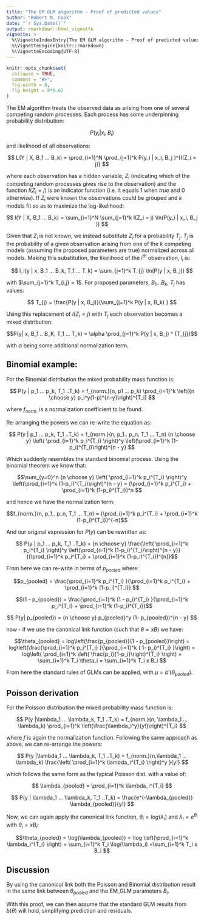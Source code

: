 ```yaml
---
title: "The EM GLM algorithm - Proof of predicted values"
author: "Robert M. Cook"
date: "`r Sys.Date()`"
output: rmarkdown::html_vignette
vignette: >
  %\VignetteIndexEntry{The EM GLM algorithm - Proof of predicted values}
  %\VignetteEngine{knitr::rmarkdown}
  %\VignetteEncoding{UTF-8}
---
```


```r
knitr::opts_chunk$set(
  collapse = TRUE,
  comment = "#>",
  fig.width = 8,
  fig.height = 8*0.62
)
```

The EM algorithm treats the observed data as arising  from one of several competing random processes.  Each process has some underpinning probability distribution:

$$P(y_i | x_i, B_i)$$


and likelihood of  all observations:

$$ L(Y | X, B_1 ... B_k) = \prod_{i=1}^N \prod_{j=1}^k P(y_i | x_i, B_j )^{I(Z_i = j)}  $$

where each observation  has a hidden variable, $Z_i$ (indicating which of the competing random processes gives rise to the observation) and the function $I(Z_i = j)$ is an indicator function (i.e. it equals 1 when *true* and 0 otherwise). If $Z_i$ were known the observations could be grouped and $k$ models fit so as to maximize the log-likelihood:

$$ l(Y | X, B_1 ... B_k) = \sum_{i=1}^N \sum_{j=1}^k I(Z_i = j)  \ln(P(y_i | x_i, B_j ))  $$

Given that $Z_i$ is not known, we instead substitute $Z_i$ for a probability $T_{j}$. $T_{j}$ is the probability of a given observation arising from one of the $k$ competing models (assuming the proposed parameters are true) normalized across all models.    Making this substitution, the likelihood of the $i^{th}$ observation, $l_i$ is:

$$ l_i(y | x, B_1 ... B_k, T_1 ... T_k) =  \sum_{j=1}^k T_{j}  \ln(P(y | x, B_j)) $$

with $\sum_{j=1}^k T_{i,j} = 1$.   For proposed parameters, $B_1 ... B_k$, $T_j$ has values:

$$ T_{j} = \frac{P(y | x, B_j)}{\sum_{j=1}^k P(y | x, B_k) } $$

Using this replacement of $I(Z_i = j)$ with  $T_{j}$ each observation becomes a mixed distribution:

$$P(y| x, B_1 .. B_K, T_1 ... T_k) = \alpha \prod_{j=1}^k P(y | x, B_j) ^ {T_{j}}$$

with $\alpha$ being some additional normalization term.

## Binomial example:

For the Binomial distribution the mixed probability mass function is:

$$ P(y | p_1 ... p_k, T_1 ..T_k) = f_{norm.}(n, p1 ... p_k) \prod_{i=1}^k \left({n \choose y} p_i^y(1-p)^{n-y}\right)^{T_i} $$

where $f_{norm.}$ is a normalization coefficient to be found.

Re-arranging the powers we can re-write the equation as:

$$ P(y | p_1 ... p_k, T_1 ..T_k) = f_{norm.}(n, p_1.. p_n, T_1 ... T_n) {n \choose y}  \left( \prod_{i=1}^k p_i^{T_i} \right)^y \left(\prod_{i=1}^k (1-p_i)^{T_i}\right)^{n - y} $$

Which suddenly resembles the standard binomial process.  Using the binomial theorem we know that:

$$\sum_{y=0}^n {n \choose y}  \left( \prod_{i=1}^k p_i^{T_i} \right)^y \left(\prod_{i=1}^k (1-p_i)^{T_i}\right)^{n - y} = (\prod_{i=1}^k p_i^{T_i} + \prod_{i=1}^k (1-p_i)^{T_i})^n  $$

and hence we have the  normalization term:

$$f_{norm.}(n, p_1.. p_n, T_1 ... T_n) = (\prod_{i=1}^k p_i^{T_i} + \prod_{i=1}^k (1-p_i)^{T_i})^{-n}$$

And our original expression for $P(y)$ can be rewritten as:

$$ P(y | p_1 ... p_k, T_1 ..T_k) = {n \choose y}   \frac{\left( \prod_{i=1}^k p_i^{T_i} \right)^y \left(\prod_{i=1}^k (1-p_i)^{T_i}\right)^{n - y}}{(\prod_{i=1}^k p_i^{T_i} + \prod_{i=1}^k (1-p_i)^{T_i})^{n}}$$

From here we can re-write in terms of $p_{pooled}$ where:

$$p_{pooled} = \frac{\prod_{i=1}^k p_i^{T_i} }{\prod_{i=1}^k p_i^{T_i} + \prod_{i=1}^k (1-p_i)^{T_i}}  $$ 

$$(1 - p_{pooled}) = \frac{\prod_{i=1}^k (1 - p_i)^{T_i} }{\prod_{i=1}^k p_i^{T_i} + \prod_{i=1}^k (1-p_i)^{T_i}}$$ 

$$ P(y| p_{pooled}) = {n \choose y} p_{pooled}^y (1- p_{pooled})^{n - y} $$

now - if we use the canonical link function (such that $\theta = xB$)  we have:

$$\theta_{pooled} = log\left(\frac{p_{pooled}}{1 - p_{pooled}}\right) = log\left(\frac{\prod_{i=1}^k p_i^{T_i} }{\prod_{i=1}^k ( 1- p_i)^{T_i} }\right) = log\left( \prod_{i=1}^k \left( \frac{p_i}{1-p_i}\right)^{T_i} \right) = \sum_{i=1}^k T_i \theta_i = \sum_{i=1}^k T_i x B_i  $$ 

From here the standard rules of GLMs can be applied, with $\mu = b'(\theta_{pooled}).$

## Poisson derivation

For the Poisson distribution the mixed probability mass function is:

$$ P(y |\lambda_1 ... \lambda_k, T_1 ..T_k) = f_{norm.}(n, \lambda_1 ... \lambda_k) \prod_{i=1}^k \left(\frac{\lambda_i^y}{y!}\right)^{T_i} $$

where $f$ is again the normalization function.  Following the same approach as above, we can re-arrange the powers:

$$ P(y |\lambda_1 ... \lambda_k, T_1 ..T_k) = f_{norm.}(n,\lambda_1 ... \lambda_k)  \frac{\left( \prod_{i=1}^k \lambda_i^{T_i} \right)^y }{y!} $$

which follows the same form as the typical Poisson dist. with a value of:

$$ \lambda_{pooled} = \prod_{i=1}^k \lambda_i^{T_i}  $$

$$ P(y | \lambda_1 ... \lambda_k, T_1 ..T_k) = \frac{e^{-\lambda_{pooled}} \lambda_{pooled}}{y!} $$

Now, we can again apply the canonical link function, $\theta_i = log(\lambda_i)$ and $\lambda_i = e^{\theta_i}$ with $\theta_i = xB_i$:

$$\theta_{pooled} = \log(\lambda_{pooled}) = \log \left(\prod_{i=1}^k \lambda_i^{T_i} \right) = \sum_{i=1}^k T_i \log(\lambda_i) =\sum_{i=1}^k T_i x B_i  $$

## Discussion

By using the canonical link both the Poisson and Binomial distribution result in the same link between $\theta_{pooled}$ and the EM_GLM parameters $B_i$.   

With this proof, we can then assume that the standard GLM results from $b(\theta)$ will hold, simplifying prediction and residuals.

